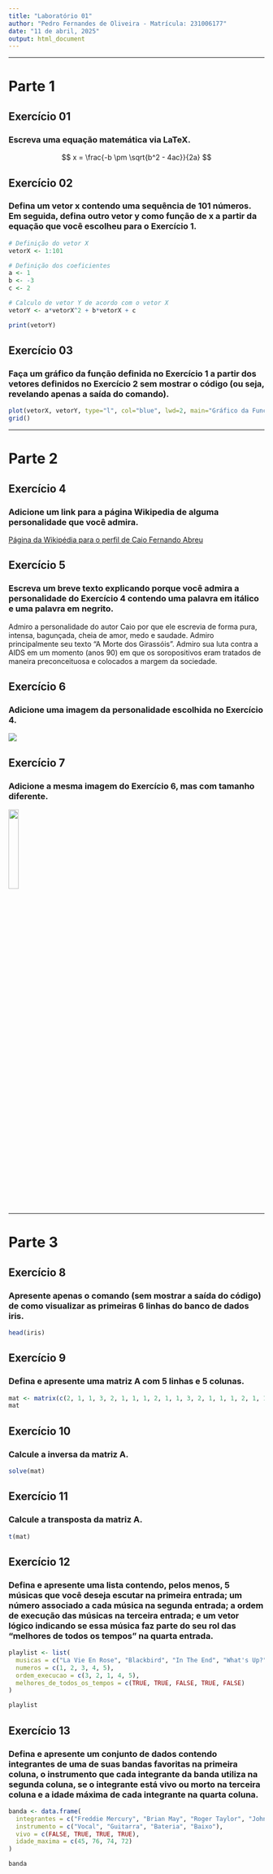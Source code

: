 ```yaml
---
title: "Laboratório 01"
author: "Pedro Fernandes de Oliveira - Matrícula: 231006177"
date: "11 de abril, 2025"
output: html_document
---
```


---

# Parte 1

## Exercício 01

### Escreva uma equação matemática via LaTeX.

$$ x = \frac{-b \pm \sqrt{b^2 - 4ac}}{2a} $$

## Exercício 02

### Defina um vetor x contendo uma sequência de 101 números. Em seguida, defina outro vetor y como função de x a partir da equação que você escolheu para o Exercício 1.

```r
# Definição do vetor X
vetorX <- 1:101

# Definição dos coeficientes
a <- 1
b <- -3
c <- 2

# Calculo de vetor Y de acordo com o vetor X
vetorY <- a*vetorX^2 + b*vetorX + c

print(vetorY)
```

## Exercício 03

### Faça um gráfico da função definida no Exercício 1 a partir dos vetores definidos no Exercício 2 sem mostrar o código (ou seja, revelando apenas a saída do comando).

```r
plot(vetorX, vetorY, type="l", col="blue", lwd=2, main="Gráfico da Função Quadrática", xlab="x", ylab="y")
grid()
```

---

# Parte 2

## Exercício 4

### Adicione um link para a página Wikipedia de alguma personalidade que você admira.

[Página da Wikipédia para o perfil de Caio Fernando Abreu](https://pt.wikipedia.org/wiki/Caio_Fernando_Abreu)

## Exercício 5
### Escreva um breve texto explicando porque você admira a personalidade do Exercício 4 contendo uma palavra em itálico e uma palavra em negrito.

Admiro a personalidade do autor Caio por que ele escrevia de forma pura, intensa, bagunçada, cheia de amor, medo e saudade. Admiro principalmente seu texto "A Morte dos Girassóis". Admiro sua luta contra a AIDS em um momento (anos 90) em que os soropositivos eram tratados de maneira preconceituosa e colocados a margem da sociedade.

## Exercício 6
### Adicione uma imagem da personalidade escolhida no Exercício 4.

![](images.jpeg)

## Exercício 7
### Adicione a mesma imagem do Exercício 6, mas com tamanho diferente.

<img src="images.jpeg" width="20%">

---

# Parte 3

## Exercício 8
### Apresente apenas o comando (sem mostrar a saída do código) de como visualizar as primeiras 6 linhas do banco de dados iris.
```r
head(iris)
```

## Exercício 9
### Defina e apresente uma matriz A com 5 linhas e 5 colunas.
```r
mat <- matrix(c(2, 1, 1, 3, 2, 1, 1, 1, 2, 1, 1, 3, 2, 1, 1, 1, 2, 1, 1, 3, 2, 1, 1, 1, 2), nrow=5, byrow=TRUE)
mat
```

## Exercício 10
### Calcule a inversa da matriz A.
```r
solve(mat)
```

## Exercício 11
### Calcule a transposta da matriz A.
```r
t(mat)
```

## Exercício 12
### Defina e apresente uma lista contendo, pelos menos, 5 músicas que você deseja escutar na primeira entrada; um número associado a cada música na segunda entrada; a ordem de execução das músicas na terceira entrada; e um vetor lógico indicando se essa música faz parte do seu rol das “melhores de todos os tempos” na quarta entrada.
```r
playlist <- list(
  musicas = c("La Vie En Rose", "Blackbird", "In The End", "What's Up?", "Palavras Ao Vento"),
  numeros = c(1, 2, 3, 4, 5),
  ordem_execucao = c(3, 2, 1, 4, 5),  
  melhores_de_todos_os_tempos = c(TRUE, TRUE, FALSE, TRUE, FALSE)
)

playlist
```

## Exercício 13
### Defina e apresente um conjunto de dados contendo integrantes de uma de suas bandas favoritas na primeira coluna, o instrumento que cada integrante da banda utiliza na segunda coluna, se o integrante está vivo ou morto na terceira coluna e a idade máxima de cada integrante na quarta coluna. 

```r
banda <- data.frame(
  integrantes = c("Freddie Mercury", "Brian May", "Roger Taylor", "John Deacon"),
  instrumento = c("Vocal", "Guitarra", "Bateria", "Baixo"),
  vivo = c(FALSE, TRUE, TRUE, TRUE),
  idade_maxima = c(45, 76, 74, 72) 
)

banda
```